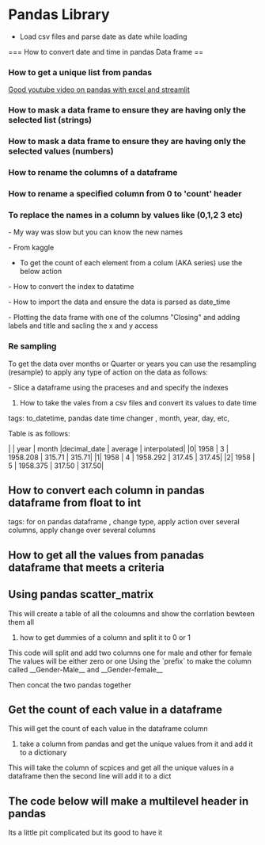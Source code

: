 = Pandas Library = 


* Load csv files and parse date as date while loading

{{{python
# use parse_dates
df = pd.read_csv("../input/100-sales-record/100-Sales-Records/100 Sales Records.csv",parse_dates=["Order Date"]) 

# convert a column from datetime to year // convert date , year, timestamp
df["Order year"] =df["Order Date"].dt.year
}}}



=== How to convert date and time in pandas Data frame ==

{{{python
#First you need to get the column ready - if  you need to combine two columns having date and time then use the below code to join the two strings (str)
#This will create a new column with the name date_time which will join the date and column
df['date_time'] = df['date'] + " " + df['time']

#Make sure to view the output

#After that you need to inspect the DataFrame and see the formate for the new column that you need to convert to date-time 
#Below code will convert the date_time column to date-time formate as shown below (month, date, year, H:M:S)
# use the link for more date-time ((https://docs.python.org/3/library/datetime.html#strftime-and-strptime-behavior))
df['date_time'] = pd.to_datetime(df['date_time'], format='%m/%d/%y %H:%M:%S')
}}}



===How to get a unique list from pandas ===
{{{python
#This code below will get the unique items from a list and put them in a new dataframe
df_u = df['column'].unique().tolist()
}}}

[[https://www.youtube.com/watch?v=7zeAIEPJaoQ|Good youtube video on pandas with excel and streamlit]]


=== How to mask a data frame to ensure they are having only the selected list (strings) ===
{{{python
# Below will retrun a boolen if the selection is true or false
df_selection=['home', 'work', 'game']
mask = df['type'].isin(df_selection) # the boolen true or false
df[mask].head() # now df will contain only the selected from df_selection
}}}


=== How to mask a data frame to ensure they are having only the selected values (numbers) ===
{{{python
# Below will retrun a boolen if the selection is true or false
age_selection = (30,40)
mask = df['Age'].between(*age_selection) # using tuple for values 
df[mask].head() # now df will contain only the selected from df_selection
}}}


=== How to rename the columns of a dataframe ===
{{{python
df = df.rename(columns={'x':'y''z'})
}}}


=== How to rename a specified column from 0 to 'count' header ===
{{{python
df = df.rename({0 : 'count'}, axis='columns')
}}}


=== To replace the names in a column by values like (0,1,2 3 etc)  ===
- My way was slow but you can know the new names
{{{python
# Changing the values of gender to 0 Male and 1 female
df['gender'] = df['gender'].map({'Male': 0, 'Female': 1, 'Other': 2})
# Changing the values of married to 0 No and 1 Yes
df['ever_married'] = df['ever_married'].map({'No': 0, 'Yes': 1})
# etc ....
}}}

- From kaggle
{{{python
gender_encode=LabelEncoder()
married_encode=LabelEncoder()
work_type_encode=LabelEncoder()
Residence_type_encode=LabelEncoder()
smoking_status_encode=LabelEncoder()
data['gender']=gender_encode.fit_transform(data['gender'])
data['ever_married']=married_encode.fit_transform(data['ever_married'])
data['work_type']=work_type_encode.fit_transform(data['work_type'])
data['Residence_type']=Residence_type_encode.fit_transform(data['Residence_type'])
data['smoking_status']=smoking_status_encode.fit_transform(data['smoking_status'])
}}} 


* To get the count of each element from a colum (AKA series) use the below action

{{{python
stroke_count = df['stroke'].value_counts()
gender_count =df['gender'].value_counts() 
print(stroke_count[0] )
print('=========')
print(gender_count)
# this will print the unique index and the count of each one
}}}


- How to convert the index to datatime
{{{python
df.index = pd.to_datetime(df.index)
}}}


- How to import the data and ensure the data is parsed as date_time

{{{python
# ensure to add parse_dates to the import 
df = pd.read_csv('../Data/starbucks.csv', index_col='Date', parse_dates=True)
}}}


- Plotting the data frame with one of the columns "Closing" and adding labels and title and sacling the x and y access

{{{python
ax = df['Close'].plot(title='Hi')
ax.autoscale(axis='both', tight=True)
ax.set(xlabel='X',ylabel='Y')
plt.show()
}}}

=== Re sampling ===

To get the data over months or Quarter or years you can use the resampling (resample) to apply 
any type of action on the data as follows:


{{{python
df['Close'].resample(rule='A').sum() # for full year
df['Close'].resample(rule='A').mean() # for full year
df['Close'].resample(rule='Q').sum() # for Quarterj
df['Close'].resample(rule='Q').mean() # for Quarterj
df['Close'].resample(rule='M').sum() # for Month
df['Close'].resample(rule='M').mean() # for Month
df['Close'].resample(rule='W').sum() # for weeks
}}}


- Slice a dataframe using the praceses and and specify the indexes 
{{{python
# by appling the slice to the dataframe 
df['Close']['2017-01-01':'2017-03-31'].plot()
# by appling the slice to the to the plot it self
df['Close'].plot(xlim=['2017-01-01','2017-03-31p'])
}}}


# How to take the vales from a csv files and convert its values to date time

tags: to_datetime, pandas date time changer , month, year, day, etc, 

Table is as follows:

| |  year | month  |decimal_date | average | interpolated|
|0|  1958 |     3  |    1958.208 |  315.71 |       315.71|
|1|  1958 |     4  |    1958.292 |  317.45 |       317.45|
|2|  1958 |     5  |    1958.375 |  317.50 |       317.50|
 
{{{python
df['date'] = pd.to_datetime({'year':df['year'], 'month':df['month'],'day':1})
# note that there is no days in the csv file so no need to pass the value and add 1 is enough
# or an alternative way as below:
dict(year=df['year'], month=df['month'],day=1 )
}}}


==How to convert each column in pandas dataframe from float to int==
tags: for on pandas dataframe , change type, apply action over several columns, apply change over several columns
{{{python
# print the columns for copy and paste
print(df.columns)
# use the for loop to change them all
cols = ['rest1', 'rest2', 'rest3', 'rest4', 'total']
for column  in cols:
    df[column] = df[column].astype(int)
}}}


==How to get all the values from panadas dataframe that meets a criteria==

{{{python
# this code will get all the index values when the column holiday is equal 1
df[df['holiday']==1].index

# same thing as below:
df.query('holiday==1').index

}}}


==Using pandas scatter_matrix==
This will create a table of all the coloumns and show the corrlation bewteen them all

{{{python
from pandas.plotting import scatter_matrix
import pandas as pd
# I used a file with a tab delimiter 
dfM = pd.read_csv('~/Desktop/MPFM Data 4.txt', delimiter='\t',index_col='Clock')
dfM.head()
dfM.columns
dfM.drop(['Std.GasMassRate',], axis=1, inplace=True)

scatter_matrix(dfM)
plt.show()

}}}


# how to get dummies of a column and split it to 0 or 1 
This code will split and add two columns one for male and other for female
The values will be either zero or one
Using the `prefix` to make the column called __Gender-Male__ and __Gender-female__
{{{python
df = pd.read_csv('../data/weight-height.csv')
pd.get_dummies(df['Gender'], prefix='Gender').head()
}}}

Then concat the two pandas together

{{{python
X = pd.concat([df[['satisfaction_level', 'last_evaluation', 'number_project',
                  'time_spend_company', 'Work_accident',
                  'promotion_last_5years', 'average_montly_hours_100']],
              df_dummies], axis=1).values
}}}


==Get the count of each value in a dataframe==
This will get the count of each value in the dataframe column
{{{python
df['sales'].value_counts()
}}}


# take a column from pandas and get the unique values from it and add it to a dictionary 
This will take the column of scpices and get all the unique values in a dataframe
then the second line will add it to a dict
{{{python
target_names = df['species'].unique()
# Result is an array like -> array(['setosa', 'versicolor', 'virginica'], dtype=object)
target_dict = {name: i for i, name in enumerate(target_names)}
# result will look like -> {'setosa': 0, 'versicolor': 1, 'virginica': 2}
}}}


==The code below will make a multilevel header in pandas==
Its a little pit complicated but its good to have it
{{{python
# learning rates
dflist = []
learning_rate= [0.01,0.05, 0.1, 0.5]

for lr in learning_rate:
    K.clear_session()
    model = Sequential()
    model.add(Dense(1, input_shape=(4,),activation='sigmoid'))
    model.compile(SGD(lr=lr), loss='binary_crossentropy',metrics=['accuracy'])
    h = model.fit(X_train, y_train, batch_size=16 , verbose=True,epochs=25)
    dflist.append(pd.DataFrame(h.history, index=h.epoch))

type(dflist)

historydf= pd.concat(dflist, axis=1)
historydf.describe()
historydf.plot()
plt.show()

# this code will take the names of the header (loss, optimize)
metrics_reported = dflist[1].columns
metrics_reported
# this code will put the learning rate on top and under it will put the metrics (loss, optimize)
idx = pd.MultiIndex.from_product([learning_rate, metrics_reported],
                                 names=['learning_rate', 'metrics'])
historydf.columns = idx

}}}






